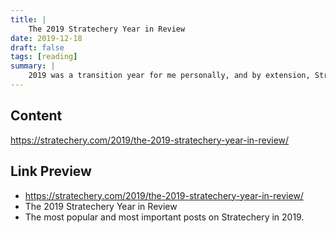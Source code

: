 ```yaml
---
title: |
    The 2019 Stratechery Year in Review
date: 2019-12-18
draft: false
tags: [reading]
summary: |
    2019 was a transition year for me personally, and by extension, Stratechery. The nadir was an Article I regret — The WeWork IPO — where, despite not believing in the company, I wrote the contrarian take...
---
```


## Content

https://stratechery.com/2019/the-2019-stratechery-year-in-review/

## Link Preview

- https://stratechery.com/2019/the-2019-stratechery-year-in-review/
- The 2019 Stratechery Year in Review
- The most popular and most important posts on Stratechery in 2019.
